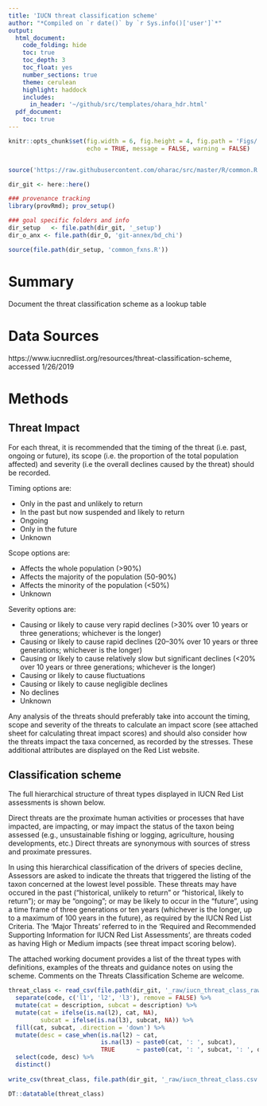 ```yaml
---
title: 'IUCN threat classification scheme'
author: "*Compiled on `r date()` by `r Sys.info()['user']`*"
output: 
  html_document:
    code_folding: hide
    toc: true
    toc_depth: 3
    toc_float: yes
    number_sections: true
    theme: cerulean
    highlight: haddock
    includes: 
      in_header: '~/github/src/templates/ohara_hdr.html'
  pdf_document:
    toc: true
---
```


``` r

knitr::opts_chunk$set(fig.width = 6, fig.height = 4, fig.path = 'Figs/',
                      echo = TRUE, message = FALSE, warning = FALSE)


source('https://raw.githubusercontent.com/oharac/src/master/R/common.R')

dir_git <- here::here()

### provenance tracking
library(provRmd); prov_setup()

### goal specific folders and info
dir_setup   <- file.path(dir_git, '_setup')
dir_o_anx <- file.path(dir_O, 'git-annex/bd_chi')

source(file.path(dir_setup, 'common_fxns.R'))

```

# Summary

Document the threat classification scheme as a lookup table

# Data Sources

https://www.iucnredlist.org/resources/threat-classification-scheme, accessed 1/26/2019

# Methods

## Threat Impact

For each threat, it is recommended that the timing of the threat (i.e. past, ongoing or future), its scope (i.e. the proportion of the total population affected) and severity (i.e the overall declines caused by the threat) should be recorded.

Timing options are:

* Only in the past and unlikely to return
* In the past but now suspended and likely to return
* Ongoing
* Only in the future
* Unknown
 

Scope options are:

* Affects the whole population (>90%)
* Affects the majority of the population (50-90%)
* Affects the minority of the population (<50%)
* Unknown
 

Severity options are:

* Causing or likely to cause very rapid declines (>30% over 10 years or three generations; whichever is the longer)
* Causing or likely to cause rapid declines (20–30% over 10 years or three generations; whichever is the longer)
* Causing or likely to cause relatively slow but significant declines (<20% over 10 years or three generations; whichever is the longer)
* Causing or likely to cause fluctuations
* Causing or likely to cause negligible declines
* No declines
* Unknown
 

Any analysis of the threats should preferably take into account the timing, scope and severity of the threats to calculate an impact score (see attached sheet for calculating threat impact scores) and should also consider how the threats impact the taxa concerned, as recorded by the stresses. These additional attributes are displayed on the Red List website.

## Classification scheme

The full hierarchical structure of threat types displayed in IUCN Red List assessments is shown below.

Direct threats are the proximate human activities or processes that have impacted, are impacting, or may impact the status of the taxon being assessed (e.g., unsustainable fishing or logging, agriculture, housing developments, etc.) Direct threats are synonymous with sources of stress and proximate pressures.

In using this hierarchical classification of the drivers of species decline, Assessors are asked to indicate the threats that triggered the listing of the taxon concerned at the lowest level possible. These threats may have occured in the past ("historical, unlikely to return" or "historical, likely to return"); or may be "ongoing"; or may be likely to occur in the "future", using a time frame of three generations or ten years (whichever is the longer, up to a maximum of 100 years in the future), as required by the IUCN Red List Criteria. The 'Major Threats' referred to in the 'Required and Recommended Supporting Information for IUCN Red List Assessments', are threats coded as having High or Medium impacts (see threat impact scoring below).

The attached working document provides a list of the threat types with definitions, examples of the threats and guidance notes on using the scheme. Comments on the Threats Classification Scheme are welcome.

```r
threat_class <- read_csv(file.path(dir_git, '_raw/iucn_threat_class_raw.csv')) %>%
  separate(code, c('l1', 'l2', 'l3'), remove = FALSE) %>%
  mutate(cat = description, subcat = description) %>%
  mutate(cat = ifelse(is.na(l2), cat, NA),
         subcat = ifelse(is.na(l3), subcat, NA)) %>%
  fill(cat, subcat, .direction = 'down') %>%
  mutate(desc = case_when(is.na(l2) ~ cat,
                          is.na(l3) ~ paste0(cat, ': ', subcat),
                          TRUE      ~ paste0(cat, ': ', subcat, ': ', description))) %>%
  select(code, desc) %>%
  distinct()
  
write_csv(threat_class, file.path(dir_git, '_raw/iucn_threat_class.csv'))

DT::datatable(threat_class)
```

